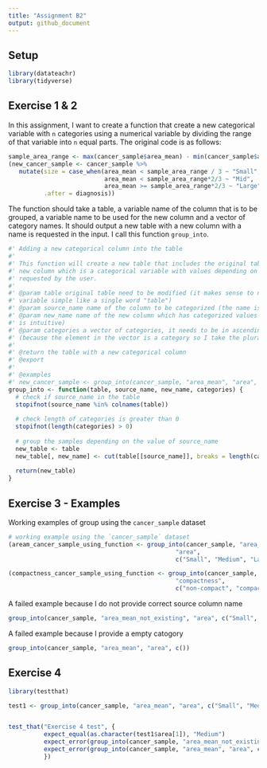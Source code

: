 ```yaml
---
title: "Assignment B2"
output: github_document
---
```


## Setup
```r
library(datateachr) 
library(tidyverse)
```

## Exercise 1 & 2
In this assignment, I want to create a function that create a new categorical 
variable with `n` categories using a numerical variable by dividing the range of 
that variable into `n` equal parts. The original code is as follows:
```r
sample_area_range <- max(cancer_sample$area_mean) - min(cancer_sample$area_mean)
(new_cancer_sample <- cancer_sample %>% 
   mutate(size = case_when(area_mean < sample_area_range / 3 ~ "Small",
                           area_mean < sample_area_range*2/3 ~ "Mid",
                           area_mean >= sample_area_range*2/3 ~ "Large"),
          .after = diagnosis))
```

The function should take a table, a variable name of the column that is to be 
grouped, a variable name to be used for the new column and a vector of category 
names. It should output a new table with a new column with a name is requested 
in the input. I call this function `group_into`.
```r
#' Adding a new categorical column into the table 
#' 
#' This function will create a new table that includes the original table and a 
#' new column which is a categorical variable with values depending on the values 
#' requested by the user.
#'
#' @param table original table need to be modified (it makes sense to name the
#' variable simple like a single word "table")
#' @param source_name name of the column to be categorized (the name is intuitive)
#' @param new_name name of the new column which has categorized values (the name 
#' is intuitive)
#' @param categories a vector of categories, it needs to be in ascending order
#' (because the element in the vector is a category so I take the plural form)
#'
#' @return the table with a new categorical column
#' @export
#'
#' @examples 
#' new_cancer_sample <- group_into(cancer_sample, "area_mean", "area", c("Small", "Medium", "Large"))
group_into <- function(table, source_name, new_name, categories) {
  # check if source_name in the table
  stopifnot(source_name %in% colnames(table))
  
  # check length of categories is greater than 0
  stopifnot(length(categories) > 0)
  
  # group the samples depending on the value of source_name 
  new_table <- table
  new_table[, new_name] <- cut(table[[source_name]], breaks = length(categories), labels = categories)
  
  return(new_table)
}
```
## Exercise 3 - Examples
Working examples of group using the `cancer_sample` dataset
```r
# working example using the `cancer_sample` dataset
(aream_cancer_sample_using_function <- group_into(cancer_sample, "area_mean", 
                                               "area", 
                                               c("Small", "Medium", "Large")))

(compactness_cancer_sample_using_function <- group_into(cancer_sample, "compactness_mean", 
                                               "compactness", 
                                               c("non-compact", "compact")))
```

A failed example because I do not provide correct source column name
```r
group_into(cancer_sample, "area_mean_not_existing", "area", c("Small", "Medium", "Large"))
```

A failed example because I provide a empty catogory
```r
group_into(cancer_sample, "area_mean", "area", c())
```

## Exercise 4
```r
library(testthat)

test1 <- group_into(cancer_sample, "area_mean", "area", c("Small", "Medium", "Large"))


test_that("Exercise 4 test", {
          expect_equal(as.character(test1$area[1]), "Medium")
          expect_error(group_into(cancer_sample, "area_mean_not_existing", "area", c("Small", "Medium", "Large")))
          expect_error(group_into(cancer_sample, "area_mean", "area", c())) # empty vector
          })
```


